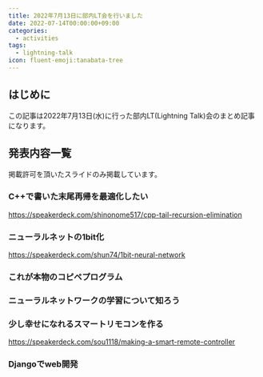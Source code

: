 ```yaml
---
title: 2022年7月13日に部内LT会を行いました
date: 2022-07-14T00:00:00+09:00
categories:
  - activities
tags:
  - lightning-talk
icon: fluent-emoji:tanabata-tree
---
```


## はじめに

この記事は2022年7月13日(水)に行った部内LT(Lightning Talk)会のまとめ記事になります。

## 発表内容一覧

掲載許可を頂いたスライドのみ掲載しています。

### C++で書いた末尾再帰を最適化したい

https://speakerdeck.com/shinonome517/cpp-tail-recursion-elimination

### ニューラルネットの1bit化

https://speakerdeck.com/shun74/1bit-neural-network

### これが本物のコピペプログラム

### ニューラルネットワークの学習について知ろう

### 少し幸せになれるスマートリモコンを作る

https://speakerdeck.com/sou1118/making-a-smart-remote-controller

### Djangoでweb開発
